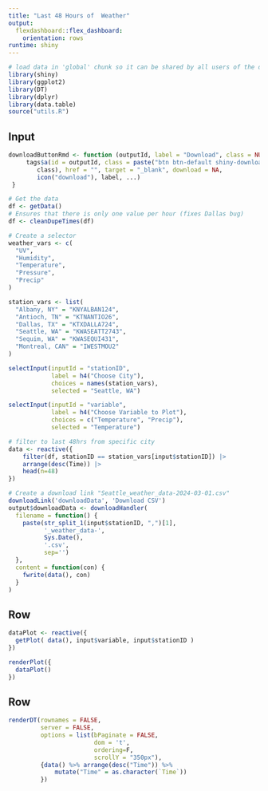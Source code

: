 ```yaml
---
title: "Last 48 Hours of  Weather"
output: 
  flexdashboard::flex_dashboard:
    orientation: rows
runtime: shiny
---
```


```r
# load data in 'global' chunk so it can be shared by all users of the dashboard
library(shiny)
library(ggplot2)
library(DT)
library(dplyr)
library(data.table)
source("utils.R")
```

Input {.sidebar}
-----------------------------------------------------------------------

```r
downloadButtonRmd <- function (outputId, label = "Download", class = NULL, ...)  {
     tags$a(id = outputId, class = paste("btn btn-default shiny-download-link", 
        class), href = "", target = "_blank", download = NA, 
        icon("download"), label, ...)
 }
```

```r
# Get the data 
df <- getData()
# Ensures that there is only one value per hour (fixes Dallas bug)
df <- cleanDupeTimes(df)

# Create a selector
weather_vars <- c(
  "UV", 
  "Humidity", 
  "Temperature", 
  "Pressure", 
  "Precip"
)

station_vars <- list(
  "Albany, NY" = "KNYALBAN124",
  "Antioch, TN" = "KTNANTIO26",
  "Dallas, TX" = "KTXDALLA724",
  "Seattle, WA" = "KWASEATT2743", 
  "Sequim, WA" = "KWASEQUI431", 
  "Montreal, CAN" = "IWESTMOU2"
)

selectInput(inputId = "stationID",
            label = h4("Choose City"),
            choices = names(station_vars),
            selected = "Seattle, WA")

selectInput(inputId = "variable",
            label = h4("Choose Variable to Plot"),
            choices = c("Temperature", "Precip"),
            selected = "Temperature")

# filter to last 48hrs from specific city
data <- reactive({
    filter(df, stationID == station_vars[input$stationID]) |>
    arrange(desc(Time)) |> 
    head(n=48)
})

# Create a download link "Seattle_weather_data-2024-03-01.csv"
downloadLink('downloadData', 'Download CSV')
output$downloadData <- downloadHandler(
  filename = function() {
    paste(str_split_1(input$stationID, ",")[1],
          '_weather_data-', 
          Sys.Date(), 
          '.csv', 
          sep='')
  },
  content = function(con) {
    fwrite(data(), con)
  }
)
```

Row
------------------------------------------------------------------

```r

dataPlot <- reactive({
  getPlot( data(), input$variable, input$stationID )
})

renderPlot({
  dataPlot()
})
```

Row
-------------------------------------------------------------

```r
renderDT(rownames = FALSE,
         server = FALSE,
         options = list(bPaginate = FALSE,
                        dom = 't',
                        ordering=F,
                        scrollY = "350px"),
         {data() %>% arrange(desc("Time")) %>%
             mutate("Time" = as.character(`Time`))
         })

```